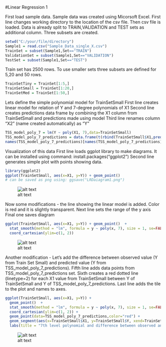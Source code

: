 #Linear Regression 1

First load sample data. Sample data was created using Micorsoft Excel. 
First line changes working directory to the location of the csv file.
Then csv file is loaded. Data is already split to TRAIN,VALIDATION and TEST sets as additional column.
Three subsets are created.
```R
setwd("C:/your/file/directory")
Sample1 = read.csv("Sample_Data_single_X.csv")
TrainSet = subset(Sample1,Set=="TRAIN")
ValidationSet = subset(Sample1,Set=="VALIDATION")
TestSet = subset(Sample1,Set=="TEST")
```
Train set has 2500 rows.
To use smaller sets three subsets are defined for 5,20 and 50 rows.
```R
TrainSetTiny = TrainSet[1:5,]
TrainSetSmall = TrainSet[1:20,]
TrainSetMed = TrainSet[1:50,]
```
Lets define the simple polynomial model for TrainSetSmall
First line creates linear model for relation of Y and 7-degree polynomials of X1
Second line creates predictions data frame by combining the X1 column from TrainSetSmall and predictions made using model
Third line renames column "X2" (name created automatically) as "Y"
```R
TSS_model_poly_7 = lm(Y ~ poly(X1, 7),data=TrainSetSmall)
TSS_model_poly_7_predictions = data.frame(t(rbind(TrainSetSmall$X1,predict(TSS_model_poly_7, TrainSetSmall))))
names(TSS_model_poly_7_predictions)[names(TSS_model_poly_7_predictions)=="X2"] <- "Y"
```
Visualization of this data
First line loads ggplot library to make diagrams.
It can be installed using command: install.packages("ggplot2")
Second line generates simple plot with points showing data.
```R
library(ggplot2)
ggplot(TrainSetSmall, aes(x=X1, y=Y)) + geom_point()
# can be saved as png using: ggsave("LRDaiagram1.png")
```
![alt text](https://raw.githubusercontent.com/MarcinJ13/R_Machine_Learning/master/LRDaiagram1.png "First LR Diagram")

Now some modifications - the line showing the linear model is added. Color is red and it is slightly transparent.
Next line sets the range of the y axis
Final one saves diagram
```R
ggplot(TrainSetSmall, aes(x=X1, y=Y)) + geom_point()  + 
  stat_smooth(method = "lm", formula = y ~ poly(x, 7), size = 1, se=FALSE, color="#FF9999", alpha=1/10) + 
  coord_cartesian(ylim=c(1, 2))
```

![alt text](https://raw.githubusercontent.com/MarcinJ13/R_Machine_Learning/master/LRDaiagram2.png "Second LR Diagram")

Another modification - Let's add the difference between observed value (Y from Train Set Small) and predicted value (Y from TSS_model_poly_7_predictions).
Fifth line adds data points from TSS_model_poly_7_predictions set.
Sixth creates a red dotted line (linetype=2) for each X1 value from TrainSetSmall between Y of TrainSetSmall and Y of TSS_model_poly_7_predictions.
Last line adds the tile to the plot and names to axes.
```R
ggplot(TrainSetSmall, aes(x=X1, y=Y)) + 
  geom_point()  + 
  stat_smooth(method = "lm", formula = y ~ poly(x, 7), size = 1, se=FALSE, color="#FF9999", alpha=1/10) + 
  coord_cartesian(ylim=c(1, 2)) +
  geom_point(data=TSS_model_poly_7_predictions,color="red") +
  geom_segment(aes(x=TrainSetSmall$X1, y=TrainSetSmall$Y, xend=TrainSetSmall$X1, yend=TSS_model_poly_7_predictions$Y), color="red", linetype=2) +
  labs(title = "7th level polynomial and difference between observed and predicted values", x = "X value", y="Y value" )
```

![alt text](https://raw.githubusercontent.com/MarcinJ13/R_Machine_Learning/master/LRDaiagram3.png "Second LR Diagram")


  




